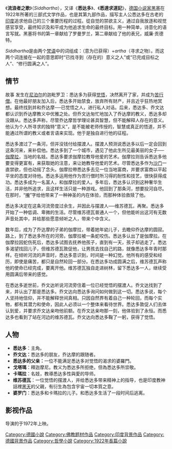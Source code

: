 {{noteTA
|1=zh-tw:赫塞; zh-cn:黑塞;
|2=zh-tw:赫曼; zh-cn:赫尔曼;
}}
{{Infobox book
| name = 流浪者之歌<br>''Siddhartha''
| image = Vorzugsausgabe der Erstauflage von 1922, Originalverlagseinband.JPG
| caption = 初版封面
| translator = 
| author = [[赫曼·赫塞|赫曼·赫塞]]
| country = [[威瑪共和|德國]]
| language = [[德語|德語]]
| genre = {{le|哲學虛構|Philosophical fiction}}
| publisher = S. Fischer Verlag
| release_date = 1922年10月
| media_type = 
| pages = 152
|dewey = 833.912
| isbn = 
| oclc= 9766655
}}
《'''流浪者之歌'''》（''Siddhartha''），又译《'''悉达多'''》、《'''悉達求道記'''》，[[德国|德国]][[小說家|小说家]][[黑塞|黑塞]]在1922年所著的三部式文学作品，也是其第九部作品，描写主人公悉达多在古老的[[印度|印度]]追求他自己的三个重要历程的过程。從自觉的禁欲主义，通过自我放逐和视觉感官享受，最终知识及和平成为他追求生命的最终目标。用一种简单，诗意化的语言写就。黑塞将书的第一章献给了罗曼罗兰，第二章献给了他的表兄，威廉·贡德特。

''Siddhartha''是由两个[[梵语|梵语]]中的词组成：''{{lang|en|Siddha}}''（意为已获得）+''artha''（寻求之物）。而这两个词连接在一起的意思即时“已找寻到（存在的）意义之人”或“已完成目标之人”、“修行圆满之人”。

== 情节 ==
故事
发生在[[尼泊尔|尼泊尔]]的迦毗罗卫：悉达多为获得[[無上正等正覺|觉悟]]，决然离开了家，并成为[[苦行僧|苦行僧]]。在他最好朋友{{tsl|en|Govinda|乔文达}}加入后，悉达多开始禁食，放弃所有财产，并且近乎狂热地冥想。最终找到并和乔达摩──已觉悟之人，进行私人对话。后来，悉达多、乔文达都认识到乔达摩教义中优雅之处。但乔文达匆忙地加入了乔达摩的教义，悉达多却没跟从。悉达多声称，尽管乔达摩哲学理论甚具智慧，但不能解释人存在的意义。他认为个人所寻求的独特“意义”，是不能被老师传授的，智慧或真正的悟道，并不能通过所谓的教义或者言语来实现。他于是独自进行他的征程。

悉达多渡过了一条河，但并没钱付给摆渡人。摆渡人预测说悉达多以后一定会回到这条河来，来补偿他。悉达多到了一个城市，遇见了他此生所见最美丽的女子──[[伽摩|伽摩拉]]，当地的名妓。悉达多要求伽摩拉教导他爱的艺术。伽摩拉则告诉悉达多他要变得更富有，来获取她的注意，来让她教导他爱的艺术。尽管悉达多作为[[沙门果经|沙门]]一直禁欲，但也动摇了念头。伽摩拉帶悉达多去见一位当地富商，并要求富商以平起平坐的态度对待他。悉达多运用他作为苦行僧时所习得的耐性和技艺，很快获得成功。悉达多成为一名富人，和伽摩拉的爱人。多年后，悉达多认识到这种奢华生活，并非他所追求，且这样生活只是一种游戏。他回到了那条河，想要投河自尽。在那时，“[[唵|唵]]”字给他带来了一种神圣的内在体验，而那种体验救赎了他。

悉达多决定在这条河流旁度过余生，并因此与摆渡人──维苏德瓦，再聚。悉达多开始了一种低调、卑微的生活。尽管维苏德瓦普通人一个，但他能听出这河有无数声音处其中，并给那些愿意倾听之人，带来个中含义。

数年后，成为了乔达摩的子弟的伽摩拉，带着她年幼儿子，去瞻仰乔达摩的圆寂。路上，到了悉达多所在的河旁。伽摩拉被一条蛇咬伤。悉达多认出了是伽摩拉。在伽摩拉因蛇伤死后，悉达多试图去抚养他孩子，直到有一天，孩子却逃走了。悉达多渴望找回儿子，但维苏德瓦敦促他，让男孩去找自己的路，就像悉达多年青时那样。在倾听河流的声音时，悉达多意识到，时间是一种幻觉。他所有的感受和经历，即使是痛苦，都只是自然轮回一部分。在悉达多功成圆满之后，维苏德瓦声称他的使命已经完成，要离开他。维苏德瓦独自走进树林，留下悉达多一人，继续受用圆满后带来的感觉。

在悉达多逝世前，乔文达听说河流旁住着一位已经觉悟的摆渡人。乔文达找到了来，并认出了那是悉达多。乔文达向悉达多询问如何做到这一切。悉达多说，每个人坚持地信仰，并不能解释世间真相。只因自然界有着自己一种轮回，而每个实物，都有其潜力和使命，因此人必须以一个整体来看待世界。悉达多敦促人们去体认到爱，并要求乔文达亲吻他前额。在乔文达亲吻那一刻，他体验到了永恒。而悉达多也看到了站在河边的维苏德瓦。乔文达向悉达多鞠了一躬，获得了觉悟。

== 人物 ==
* '''悉达多'''：主角。
* '''乔文达：'''悉达多的朋友，乔达摩的跟随者。
* '''悉达多的父亲：'''一位不能满足悉达多对觉悟的渴求的婆羅門。
* '''戈塔瑪'''：釋迦摩尼。教义为悉达多所拒绝，但為悉达多所崇敬。
* '''卡瑪拉'''：名妓，教導悉达多性與愛的导师。
* '''维苏德瓦'''：一位觉悟的摆渡人，并给悉达多带来精神上的指导，也是印度教神話裡[[黑天|黑天]]的父親，有衍生為包含宇宙一切本質之意。
* '''婆罗门'''：悉达多和卡瑪拉的儿子。和悉达多生活了一段时间后逃离。

== 影视作品 ==
''{{tsl|en|Conrad Rooks|康纳德•鲁克斯}}''导演的''{{tsl|en|Siddhartha (1972 film)|悉达多 (1972年电影)|悉达多}}''于1972年上映。
{{赫爾曼·黑塞}}
{{Authority control}}
{{DEFAULTSORT:Siddhartha}}
[[Category:德國小說|Category:德國小說]]
[[Category:佛教题材作品|Category:佛教题材作品]]
[[Category:印度背景作品|Category:印度背景作品]]
[[Category:德國背景作品|Category:德國背景作品]]
[[Category:哲學小說|Category:哲學小說]]
[[Category:1922年長篇小說|Category:1922年長篇小說]]